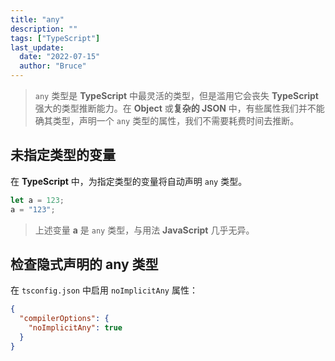 ```yaml
---
title: "any"
description: ""
tags: ["TypeScript"]
last_update:
  date: "2022-07-15"
  author: "Bruce"
---
```


> `any` 类型是 **TypeScript** 中最灵活的类型，但是滥用它会丧失 **TypeScript** 强大的类型推断能力。在 **Object** 或**复杂的 JSON** 中，有些属性我们并不能确其类型，声明一个 `any` 类型的属性，我们不需要耗费时间去推断。

## 未指定类型的变量

在 **TypeScript** 中，为指定类型的变量将自动声明 `any` 类型。

```typescript title="TypeScript"
let a = 123;
a = "123";
```

> 上述变量 **a** 是 `any` 类型，与用法 **JavaScript** 几乎无异。

## 检查隐式声明的 any 类型

在 `tsconfig.json` 中启用 `noImplicitAny` 属性：

```json title="JSON" {3}
{
  "compilerOptions": {
    "noImplicitAny": true
  }
}
```
